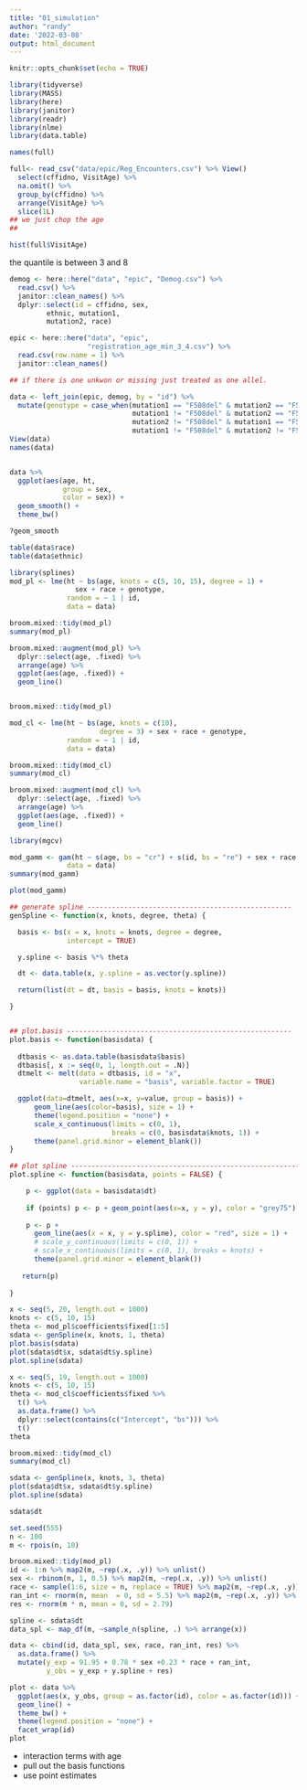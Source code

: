 ```yaml
---
title: "01_simulation"
author: "randy"
date: '2022-03-08'
output: html_document
---
```


```r
knitr::opts_chunk$set(echo = TRUE)
```

```r
library(tidyverse)
library(MASS)
library(here)
library(janitor)
library(readr)
library(nlme)
library(data.table)
```

```r
names(full)

full<- read_csv("data/epic/Reg_Encounters.csv") %>% View()
  select(cffidno, VisitAge) %>%
  na.omit() %>%
  group_by(cffidno) %>%
  arrange(VisitAge) %>% 
  slice(1L) 
## we just chop the age 
## 

hist(full$VisitAge)
```


the quantile is between 3 and 8

```r
demog <- here::here("data", "epic", "Demog.csv") %>%
  read.csv() %>%
  janitor::clean_names() %>%
  dplyr::select(id = cffidno, sex, 
         ethnic, mutation1, 
         mutation2, race)

epic <- here::here("data", "epic",
                   "registration_age_min_3_4.csv") %>%
  read.csv(row.name = 1) %>%
  janitor::clean_names()

## if there is one unkwon or missing just treated as one allel.

data <- left_join(epic, demog, by = "id") %>%
  mutate(genotype = case_when(mutation1 == "F508del" & mutation2 == "F508del" ~ "del/del",
                              mutation1 != "F508del" & mutation2 == "F508del" ~ "mut/del",
                              mutation2 != "F508del" & mutation1 == "F508del" ~ "mut/del",
                              mutation1 != "F508del" & mutation2 != "F508del" ~ "mut/mut"))
View(data)
names(data)


data %>%
  ggplot(aes(age, ht, 
             group = sex, 
             color = sex)) +
  geom_smooth() +
  theme_bw()

?geom_smooth

table(data$race)
table(data$ethnic)
```


```r
library(splines)
mod_pl <- lme(ht ~ bs(age, knots = c(5, 10, 15), degree = 1) +
                sex + race + genotype,
              random = ~ 1 | id,
              data = data)

broom.mixed::tidy(mod_pl)
summary(mod_pl)

broom.mixed::augment(mod_pl) %>% 
  dplyr::select(age, .fixed) %>%
  arrange(age) %>%
  ggplot(aes(age, .fixed)) +
  geom_line()


broom.mixed::tidy(mod_pl)
```

```r
mod_cl <- lme(ht ~ bs(age, knots = c(10), 
                      degree = 3) + sex + race + genotype,
              random = ~ 1 | id,
              data = data)

broom.mixed::tidy(mod_cl)
summary(mod_cl)

broom.mixed::augment(mod_cl) %>% 
  dplyr::select(age, .fixed) %>%
  arrange(age) %>%
  ggplot(aes(age, .fixed)) +
  geom_line()
```



```r
library(mgcv)

mod_gamm <- gam(ht ~ s(age, bs = "cr") + s(id, bs = "re") + sex + race + genotype,
              data = data)
summary(mod_gamm)

plot(mod_gamm)
```



```r
## generate spline --------------------------------------------------
genSpline <- function(x, knots, degree, theta) {

  basis <- bs(x = x, knots = knots, degree = degree,
              intercept = TRUE)

  y.spline <- basis %*% theta

  dt <- data.table(x, y.spline = as.vector(y.spline))

  return(list(dt = dt, basis = basis, knots = knots))

}


## plot.basis -------------------------------------------------------
plot.basis <- function(basisdata) {
  
  dtbasis <- as.data.table(basisdata$basis)
  dtbasis[, x := seq(0, 1, length.out = .N)]
  dtmelt <- melt(data = dtbasis, id = "x", 
                 variable.name = "basis", variable.factor = TRUE)

  ggplot(data=dtmelt, aes(x=x, y=value, group = basis)) +
      geom_line(aes(color=basis), size = 1) +
      theme(legend.position = "none") +
      scale_x_continuous(limits = c(0, 1), 
                         breaks = c(0, basisdata$knots, 1)) +
      theme(panel.grid.minor = element_blank())
}

## plot spline ---------------------------------------------------------
plot.spline <- function(basisdata, points = FALSE) {

    p <- ggplot(data = basisdata$dt)
    
    if (points) p <- p + geom_point(aes(x=x, y = y), color = "grey75")  
      
    p <- p + 
      geom_line(aes(x = x, y = y.spline), color = "red", size = 1) +
      # scale_y_continuous(limits = c(0, 1)) +
      # scale_x_continuous(limits = c(0, 1), breaks = knots) +
      theme(panel.grid.minor = element_blank())
       
   return(p)
  
}
```

```r
x <- seq(5, 20, length.out = 1000)
knots <- c(5, 10, 15)
theta <- mod_pl$coefficients$fixed[1:5]
sdata <- genSpline(x, knots, 1, theta)
plot.basis(sdata)
plot(sdata$dt$x, sdata$dt$y.spline)
plot.spline(sdata)
```


```r
x <- seq(5, 19, length.out = 1000)
knots <- c(5, 10, 15)
theta <- mod_cl$coefficients$fixed %>%
  t() %>% 
  as.data.frame() %>%
  dplyr::select(contains(c("Intercept", "bs"))) %>%
  t() 
theta

broom.mixed::tidy(mod_cl)
summary(mod_cl)

sdata <- genSpline(x, knots, 3, theta)
plot(sdata$dt$x, sdata$dt$y.spline)
plot.spline(sdata)

sdata$dt

```


```r
set.seed(555)
n <- 100
m <- rpois(n, 10)

broom.mixed::tidy(mod_pl)
id <- 1:n %>% map2(m, ~rep(.x, .y)) %>% unlist()
sex <- rbinom(n, 1, 0.5) %>% map2(m, ~rep(.x, .y)) %>% unlist()
race <- sample(1:6, size = n, replace = TRUE) %>% map2(m, ~rep(.x, .y)) %>% unlist()
ran_int <- rnorm(n, mean  = 0, sd = 5.5) %>% map2(m, ~rep(.x, .y)) %>% unlist()
res <- rnorm(m * n, mean = 0, sd = 2.79) 

spline <- sdata$dt 
data_spl <- map_df(m, ~sample_n(spline, .) %>% arrange(x))

data <- cbind(id, data_spl, sex, race, ran_int, res) %>%
  as.data.frame() %>%
  mutate(y_exp = 91.95 + 0.78 * sex +0.23 * race + ran_int,
         y_obs = y_exp + y.spline + res)
```


```r
plot <- data %>%
  ggplot(aes(x, y_obs, group = as.factor(id), color = as.factor(id))) +
  geom_line() +
  theme_bw() +
  theme(legend.position = "none") +
  facet_wrap(id)
plot
```

- interaction terms with age
- pull out the basis functions
- use point estimates















